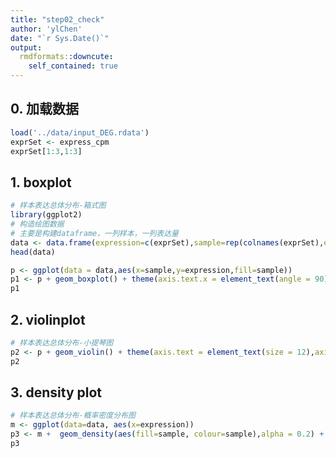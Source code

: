 ```yaml
---
title: "step02_check"
author: 'ylChen'
date: "`r Sys.Date()`"
output:
  rmdformats::downcute:
    self_contained: true
---
```


## 0. 加载数据

```r
load('../data/input_DEG.rdata')
exprSet <- express_cpm
exprSet[1:3,1:3]
```
## 1. boxplot

```r
# 样本表达总体分布-箱式图
library(ggplot2)
# 构造绘图数据
# 主要是构建dataframe，一列样本，一列表达量
data <- data.frame(expression=c(exprSet),sample=rep(colnames(exprSet),each=nrow(exprSet)))
head(data)

p <- ggplot(data = data,aes(x=sample,y=expression,fill=sample))
p1 <- p + geom_boxplot() + theme(axis.text.x = element_text(angle = 90)) + xlab(NULL) + ylab("log2(CPM+1)")
p1
```

## 2. violinplot

```r
# 样本表达总体分布-小提琴图
p2 <- p + geom_violin() + theme(axis.text = element_text(size = 12),axis.text.x = element_text(angle = 90)) + xlab(NULL) + ylab("log2(CPM+1)")
p2
```

## 3. density plot

```r
# 样本表达总体分布-概率密度分布图
m <- ggplot(data=data, aes(x=expression))
p3 <- m +  geom_density(aes(fill=sample, colour=sample),alpha = 0.2) + xlab("log2(CPM+1)")
p3
```



